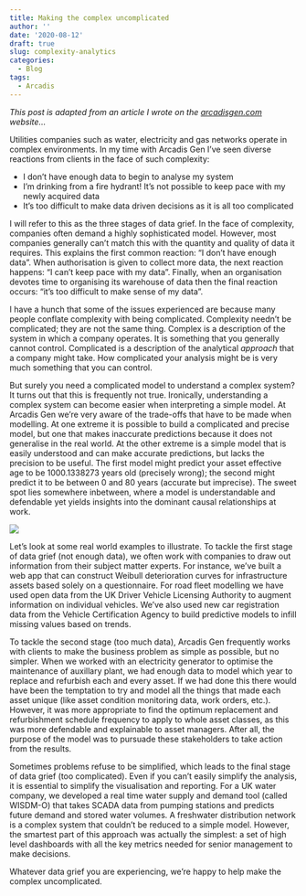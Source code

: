 ```yaml
---
title: Making the complex uncomplicated
author: ''
date: '2020-08-12'
draft: true
slug: complexity-analytics
categories:
  - Blog
tags:
  - Arcadis
---
```


_This post is adapted from an article I wrote on the [arcadisgen.com](https://www.arcadisgen.com/en/what-we-do/insights) website..._

Utilities companies such as water, electricity and gas networks operate in complex environments. In my time with Arcadis Gen I've seen diverse reactions from clients in the face of such complexity:

* I don't have enough data to begin to analyse my system
* I'm drinking from a fire hydrant! It's not possible to keep pace with my newly acquired data
* It’s too difficult to make data driven decisions as it is all too complicated

I will refer to this as the three stages of data grief. In the face of complexity, companies often demand a highly sophisticated model. However, most companies generally can't match this with the quantity and quality of data it requires. This explains the first common reaction: "I don't have enough data". When authorisation is given to collect more data, the next reaction happens: "I can't keep pace with my data". Finally, when an organisation devotes time to organising its warehouse of data then the final reaction occurs: "it's too difficult to make sense of my data".

I have a hunch that some of the issues experienced are because many people conflate complexity with being complicated. Complexity needn't be complicated; they are not the same thing. Complex is a description of the system in which a company operates. It is something that you generally cannot control. Complicated is a description of the analytical _approach_ that a company might take. How complicated your analysis might be is very much something that you can control.

But surely you need a complicated model to understand a complex system? It turns out that this is frequently not true. Ironically, understanding a complex system can become easier when interpreting a simple model. At Arcadis Gen we're very aware of the trade-offs that have to be made when modelling. At one extreme it is possible to build a complicated and precise model, but one that makes inaccurate predictions because it does not generalise in the real world. At the other extreme is a simple model that is easily understood and can make accurate predictions, but lacks the precision to be useful. The first model might predict your asset effective age to be 1000.1338273 years old (precisely wrong); the second might predict it to be between 0 and 80 years (accurate but imprecise). The sweet spot lies somewhere inbetween, where a model is understandable and defendable yet yields insights into the dominant causal relationships at work.

![](../../img/trade-off.png)

Let's look at some real world examples to illustrate. To tackle the first stage of data grief (not enough data), we often work with companies to draw out information from their subject matter experts. For instance, we've built a web app that can construct Weibull deterioration curves for infrastructure assets based solely on a questionnaire. For road fleet modelling we have used open data from the UK Driver Vehicle Licensing Authority to augment information on individual vehicles. We've also used new car registration data from the Vehicle Certification Agency to build predictive models to infill missing values based on trends.

To tackle the second stage (too much data), Arcadis Gen frequently works with clients to make the business problem as simple as possible, but no simpler. When we worked with an electricity generator to optimise the maintenance of auxillary plant, we had enough data to model which year to replace and refurbish each and every asset. If we had done this there would have been the temptation to try and model all the things that made each asset unique (like asset condition monitoring data, work orders, etc.).  However, it was more appropriate to find the optimum replacement and refurbishment schedule frequency to apply to whole asset classes, as this was more defendable and explainable to asset managers. After all, the purpose of the model was to pursuade these stakeholders to take action from the results.

Sometimes problems refuse to be simplified, which leads to the final stage of data grief (too complicated). Even if you can't easily simplify the analysis, it is essential to simplify the visualisation and reporting. For a UK water company, we developed a real time water supply and demand tool (called WISDM-O) that takes SCADA data from pumping stations and predicts future demand and stored water volumes. A freshwater distribution network is a complex system that couldn't be reduced to a simple model. However, the smartest part of this approach was actually the simplest: a set of high level dashboards with all the key metrics needed for senior management to make decisions.

Whatever data grief you are experiencing, we're happy to help make the complex uncomplicated.
